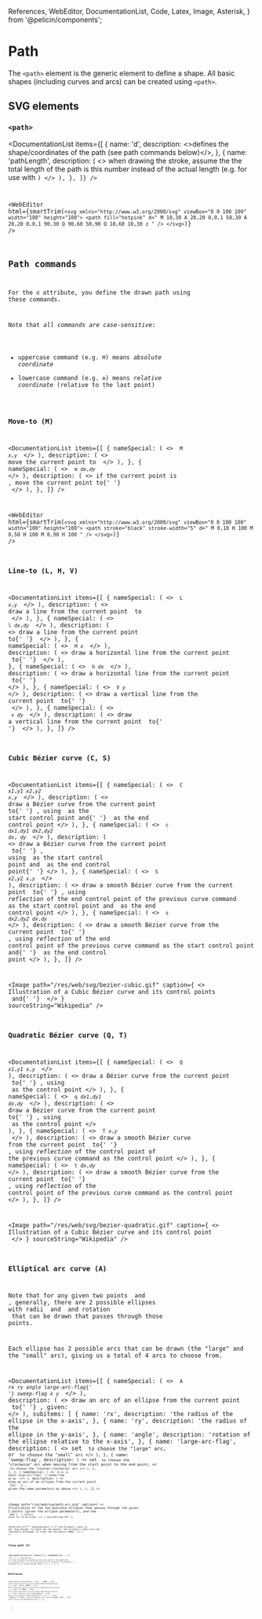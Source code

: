   References,
  WebEditor,
  DocumentationList,
  Code,
  Latex,
  Image,
  Asterisk,
} from '@pelicin/components';

<LoadKatex />

# Path

The `<path>` element is the generic element to define a shape. All basic shapes (including curves and arcs) can be created using `<path>`.

## SVG elements

### `<path>`

<DocumentationList
  items={[
    {
      name: 'd',
      description: <>defines the shape/coordinates of the path (see path commands below)</>,
    },
    {
      name: 'pathLength',
      description: (
        <>
          when drawing the stroke, assume the the total length of the path is this number instead of
          the actual length (e.g. for use with <Code str="stroke-dasharray" />)
        </>
      ),
    },
  ]}
/>

<WebEditor
  html={smartTrim(`
    <svg xmlns="http://www.w3.org/2000/svg" viewBox="0 0 100 100" width="100" height="100">
      <path fill="hotpink" d="
        M 10,30
        A 20,20 0,0,1 50,30
        A 20,20 0,0,1 90,30
        Q 90,60 50,90
        Q 10,60 10,30
        z
      " />
    </svg>
  `)}
/>

## Path commands

For the `d` attribute, you define the drawn path using these commands.

Note that _all commands are case-sensitive_:

- uppercase command (e.g. `M`) means _absolute coordinate_
- lowercase command (e.g. `m`) means _relative coordinate_ (relative to the last point)

### Move-to (M)

<DocumentationList
  items={[
    {
      nameSpecial: (
        <>
          <code>
            M <var>x</var>,<var>y</var>
          </code>
        </>
      ),
      description: (
        <>
          move the current point to <Latex exp="(x, y)" />
        </>
      ),
    },
    {
      nameSpecial: (
        <>
          <code>
            m <var>dx</var>,<var>dy</var>
          </code>
        </>
      ),
      description: (
        <>
          if the current point is <Latex exp="(x_0, y_0)" />, move the current point to{' '}
          <Latex exp="(x_0 + dx, y_0 + dy)" />
        </>
      ),
    },
  ]}
/>

<WebEditor
  html={smartTrim(`
    <svg xmlns="http://www.w3.org/2000/svg" viewBox="0 0 100 100" width="100" height="100">
      <path stroke="black" stroke-width="5" d="
        M 0,10 H 100
        M 0,50 H 100
        M 0,90 H 100
      " />
    </svg>
  `)}
/>

### Line-to (L, H, V)

<DocumentationList
  items={[
    {
      nameSpecial: (
        <>
          <code>
            L <var>x</var>,<var>y</var>
          </code>
        </>
      ),
      description: (
        <>
          draw a line from the current point <Latex exp="(x_0, y_0)" /> to <Latex exp="(x, y)" />
        </>
      ),
    },
    {
      nameSpecial: (
        <>
          <code>
            l <var>dx</var>,<var>dy</var>
          </code>
        </>
      ),
      description: (
        <>
          draw a line from the current point <Latex exp="(x_0, y_0)" /> to{' '}
          <Latex exp="(x_0 + dx, y_0 + dy)" />
        </>
      ),
    },
    {
      nameSpecial: (
        <>
          <code>
            H <var>x</var>
          </code>
        </>
      ),
      description: (
        <>
          draw a horizontal line from the current point <Latex exp="(x_0, y_0)" /> to{' '}
          <Latex exp="(x, y_0)" />
        </>
      ),
    },
    {
      nameSpecial: (
        <>
          <code>
            h <var>dx</var>
          </code>
        </>
      ),
      description: (
        <>
          draw a horizontal line from the current point <Latex exp="(x_0, y_0)" /> to{' '}
          <Latex exp="(x_0 + dx, y_0)" />
        </>
      ),
    },
    {
      nameSpecial: (
        <>
          <code>
            V <var>y</var>
          </code>
        </>
      ),
      description: (
        <>
          draw a vertical line from the current point <Latex exp="(x_0, y_0)" /> to{' '}
          <Latex exp="(x_0, y)" />
        </>
      ),
    },
    {
      nameSpecial: (
        <>
          <code>
            v <var>dy</var>
          </code>
        </>
      ),
      description: (
        <>
          draw a vertical line from the current point <Latex exp="(x_0, y_0)" /> to{' '}
          <Latex exp="(x_0, y_0 + dy)" />
        </>
      ),
    },
  ]}
/>

### Cubic Bézier curve (C, S)

<DocumentationList
  items={[
    {
      nameSpecial: (
        <>
          <code>
            C <var>x1</var>,<var>y1</var> <var>x2</var>,<var>y2</var> <var>x</var>,<var>y</var>
          </code>
        </>
      ),
      description: (
        <>
          draw a Bézier curve from the current point <Latex exp="(x_0, y_0)" /> to{' '}
          <Latex exp="(x, y)" />, using <Latex exp="(x_1, y_1)" /> as the start control point and{' '}
          <Latex exp="(x_2, y_2)" /> as the end control point
        </>
      ),
    },
    {
      nameSpecial: (
        <>
          <code>
            c <var>dx1</var>,<var>dy1</var> <var>dx2</var>,<var>dy2</var> <var>dx</var>,
            <var>dy</var>
          </code>
        </>
      ),
      description: (
        <>
          draw a Bézier curve from the current point <Latex exp="(x_0, y_0)" /> to{' '}
          <Latex exp="(x_0 + dx, y_0 + dy)" />, using <Latex exp="(x_0 + dx_1, y_0 + dy_1)" /> as
          the start control point and <Latex exp="(x_0 + dx_2, y_0 + dy_2)" /> as the end control
          point{' '}
        </>
      ),
    },
    {
      nameSpecial: (
        <>
          <code>
            S <var>x2</var>,<var>y2</var> <var>x</var>,<var>y</var>
          </code>
        </>
      ),
      description: (
        <>
          draw a smooth Bézier curve from the current point <Latex exp="(x_0, y_0)" /> to{' '}
          <Latex exp="(x, y)" />, using <i>reflection</i> of the end control point of the previous
          curve command as the start control point and <Latex exp="(x_2, y_2)" /> as the end control
          point
        </>
      ),
    },
    {
      nameSpecial: (
        <>
          <code>
            s <var>dx2</var>,<var>dy2</var> <var>dx</var>,<var>dy</var>
          </code>
        </>
      ),
      description: (
        <>
          draw a smooth Bézier curve from the current point <Latex exp="(x_0, y_0)" /> to{' '}
          <Latex exp="(x_0 + dx, y_0 + dy)" />, using <i>reflection</i> of the end control point of
          the previous curve command as the start control point and{' '}
          <Latex exp="(x_0 + dx_2, y_0 + dy_2)" /> as the end control point
        </>
      ),
    },
  ]}
/>

<Image
  path="/res/web/svg/bezier-cubic.gif"
  caption={
    <>
      Illustration of a Cubic Bézier curve and its control points <Latex exp="P_1" /> and{' '}
      <Latex exp="P_2" />
    </>
  }
  sourceString="Wikipedia"
/>

### Quadratic Bézier curve (Q, T)

<DocumentationList
  items={[
    {
      nameSpecial: (
        <>
          <code>
            Q <var>x1</var>,<var>y1</var> <var>x</var>,<var>y</var>
          </code>
        </>
      ),
      description: (
        <>
          draw a Bézier curve from the current point <Latex exp="(x_0, y_0)" /> to{' '}
          <Latex exp="(x, y)" />, using <Latex exp="(x_1, y_1)" /> as the control point
        </>
      ),
    },
    {
      nameSpecial: (
        <>
          <code>
            q <var>dx1</var>,<var>dy1</var> <var>dx</var>,<var>dy</var>
          </code>
        </>
      ),
      description: (
        <>
          draw a Bézier curve from the current point <Latex exp="(x_0, y_0)" /> to{' '}
          <Latex exp="(x_0 + dx, y_0 + dy)" />, using <Latex exp="(x_0 + dx_1, y_0 + dy_1)" /> as
          the control point
        </>
      ),
    },
    {
      nameSpecial: (
        <>
          <code>
            T <var>x</var>,<var>y</var>
          </code>
        </>
      ),
      description: (
        <>
          draw a smooth Bézier curve from the current point <Latex exp="(x_0, y_0)" /> to{' '}
          <Latex exp="(x, y)" />, using <i>reflection</i> of the control point of the previous curve
          command as the control point
        </>
      ),
    },
    {
      nameSpecial: (
        <>
          <code>
            t <var>dx</var>,<var>dy</var>
          </code>
        </>
      ),
      description: (
        <>
          draw a smooth Bézier curve from the current point <Latex exp="(x_0, y_0)" /> to{' '}
          <Latex exp="(x_0 + dx, y_0 + dy)" />, using <i>reflection</i> of the control point of the
          previous curve command as the control point
        </>
      ),
    },
  ]}
/>

<Image
  path="/res/web/svg/bezier-quadratic.gif"
  caption={
    <>
      Illustration of a Cubic Bézier curve and its control point <Latex exp="P_1" />
    </>
  }
  sourceString="Wikipedia"
/>

### Elliptical arc curve (A)

Note that for any given two points <Latex exp="(x_0, y_0)" /> and <Latex exp="(x_1, y_1)" />, generally, there are 2 possible ellipses with radii <Latex exp="r_x" /> and <Latex exp="r_y" /> and rotation <Latex exp="\theta" /> that can be drawn that passes through those points.<Asterisk str="*" />

Each ellipse has 2 possible arcs that can be drawn (the "large" and the "small" arc), giving us a total of 4 arcs to choose from.

<DocumentationList
  items={[
    {
      nameSpecial: (
        <>
          <code>
            A <var>rx</var> <var>ry</var> <var>angle</var> <var>large-arc-flag</var>{' '}
            <var>sweep-flag</var> <var>x</var> <var>y</var>
          </code>
        </>
      ),
      description: (
        <>
          draw an arc of an ellipse from the current point <Latex exp="(x_0, y_0)" /> to{' '}
          <Latex exp="(x, y)" />, given:
        </>
      ),
      subitems: [
        {
          name: 'rx',
          description: 'the radius of the ellipse in the x-axis',
        },
        {
          name: 'ry',
          description: 'the radius of the ellipse in the y-axis',
        },
        {
          name: 'angle',
          description: 'rotation of the ellipse relative to the x-axis',
        },
        {
          name: 'large-arc-flag',
          description: (
            <>
              set <Code str="1" /> to choose the "large" arc, or <Code str="0" /> to choose the
              "small" arc
            </>
          ),
        },
        {
          name: 'sweep-flag',
          description: (
            <>
              set <Code str="1" /> to choose the "clockwise" arc when moving from the start point to
              the end point, or <Code str="0" /> to choose the "counter-clockwise" arc
            </>
          ),
        },
      ],
    },
    {
      nameSpecial: (
        <>
          <code>
            A <var>rx</var> <var>ry</var> <var>angle</var> <var>large-arc-flag</var>{' '}
            <var>sweep-flag</var> <var>dx</var> <var>dy</var>
          </code>
        </>
      ),
      description: (
        <>
          draw an arc of an ellipse from the current point <Latex exp="(x_0, y_0)" /> to{' '}
          <Latex exp="(x_0 + dx, y_0 + dy)" />, given the same parameters as above
        </>
      ),
    },
  ]}
/>

<Image
  path="/res/web/svg/path-arc.png"
  caption={
    <>
      Illustration of the two possible ellipses that passes through the given 2 points (given the
      ellipse parameters), and how <Code str="large-arc-flag" /> and <Code str="sweep-flag" />{' '}
      selects which arc to be drawn.
    </>
  }
  sourceString="W3"
/>

<Asterisk
  str="*"
  explanation={
    <>
      If the ellipse's radii is not "big enough" to reach the two points, the ellipse's radii will
      be "minimally enlarged" to reach the two points (MDN).
    </>
  }
/>

### Close path (Z)

<DocumentationList
  items={[
    {
      nameSpecial: (
        <>
          <Code str="Z" /> or <Code str="z" />
        </>
      ),
      description: (
        <>
          Close the path by connecting the last point of the path with its initial point. (If the
          two points are at different coordinates, a straight line is drawn between them.)
        </>
      ),
    },
  ]}
/>

## References

<References
  references={[
    {
      text: '<path> (MDN)',
      link: `https://developer.mozilla.org/en-US/docs/Web/SVG/Element/path`,
    },
    {
      text: 'Paths (MDN)',
      link: `https://developer.mozilla.org/en-US/docs/Web/SVG/Tutorial/Paths`,
    },
    {
      text: 'd (MDN)',
      link: `https://developer.mozilla.org/en-US/docs/Web/SVG/Attribute/d`,
    },
    {
      text: 'Bézier curve (Wikipedia)',
      link: `https://en.wikipedia.org/wiki/B%C3%A9zier_curve`,
    },
    {
      text: 'Chapter 9: Paths » The elliptical arc curve commands (W3)',
      link: `https://www.w3.org/TR/SVG/paths.html`,
    },
  ]}
></References>
